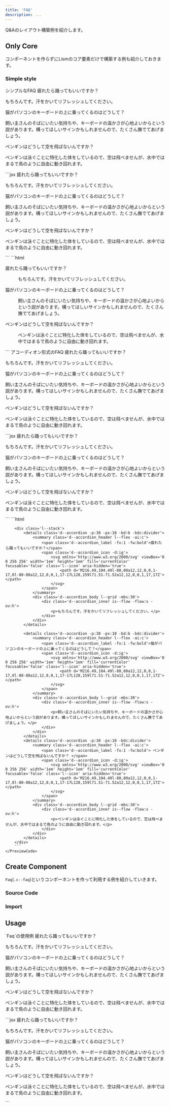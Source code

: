 ```yaml
---
title: 'FAQ'
description: ...
---
```




Q&Aのレイアウト構築例を紹介します。


## Only Core

コンポーネントを作らずにLismのコア要素だけで構築する例も紹介しておきます。

### Simple style

<Preview>
	<PreviewTitle>シンプルなFAQ</PreviewTitle>
	<PreviewArea p='30'>
		<Stack tag='dl' g='50'>
			<Stack g='20'>
				<Lism tag='dt' bd='is' pis='20' fw='bold'>疲れたら踊ってもいいですか？</Lism>
				<Lism tag='dd' c='text-2'>
					<p>もちろんです。汗をかいてリフレッシュしてください。</p>
				</Lism>
			</Stack>
			<Stack g='20'>
				<Lism tag='dt' bd='is' pis='20' fw='bold'>猫がパソコンのキーボードの上に乗ってくるのはどうして？</Lism>
				<Lism tag='dd' c='text-2'>
					<p>飼い主さんのそばにいたい気持ちや、キーボードの温かさが心地よいからという説があります。構ってほしいサインかもしれませんので、たくさん撫でてあげましょう。</p>
				</Lism>
			</Stack>
			<Stack g='20'>
				<Lism tag='dt' bd='is' pis='20' fw='bold'>ペンギンはどうして空を飛ばないんですか？</Lism>
				<Lism tag='dd' c='text-2'>
					<p>ペンギンは泳ぐことに特化した体をしているので、空は飛べませんが、水中ではまるで鳥のように自由に動き回れます。</p>
				</Lism>
			</Stack>
		</Stack>
	</PreviewArea>
	<PreviewCode slot='tab' label='JSX'>
		```jsx
		<Stack tag='dl' g='50'>
			<Stack g='20'>
				<Lism tag='dt' bd='is' pis='20' fw='bold'>疲れたら踊ってもいいですか？</Lism>
				<Lism tag='dd' c='text-2'>
					<p>もちろんです。汗をかいてリフレッシュしてください。</p>
				</Lism>
			</Stack>
			<Stack g='20'>
				<Lism tag='dt' bd='is' pis='20' fw='bold'>猫がパソコンのキーボードの上に乗ってくるのはどうして？</Lism>
				<Lism tag='dd' c='text-2'>
					<p>飼い主さんのそばにいたい気持ちや、キーボードの温かさが心地よいからという説があります。構ってほしいサインかもしれませんので、たくさん撫でてあげましょう。</p>
				</Lism>
			</Stack>
			<Stack g='20'>
				<Lism tag='dt' bd='is' pis='20' fw='bold'>ペンギンはどうして空を飛ばないんですか？</Lism>
				<Lism tag='dd' c='text-2'>
					<p>ペンギンは泳ぐことに特化した体をしているので、空は飛べませんが、水中ではまるで鳥のように自由に動き回れます。</p>
				</Lism>
			</Stack>
		</Stack>
		```
	</PreviewCode>
	<PreviewCode slot='tab' label='HTML'>
		```html
		<dl class='l--stack -g:50'>
			<div class='l--stack -g:20'>
				<dt class='-bd:is -pis:20 -fw:bold'>疲れたら踊ってもいいですか？</dt>
				<dd class='-c:text-2'>
					<p>もちろんです。汗をかいてリフレッシュしてください。</p>
				</dd>
			</div>
			<div class='l--stack -g:20'>
				<dt class='-bd:is -pis:20 -fw:bold'>猫がパソコンのキーボードの上に乗ってくるのはどうして？</dt>
				<dd class='-c:text-2'>
					<p>飼い主さんのそばにいたい気持ちや、キーボードの温かさが心地よいからという説があります。構ってほしいサインかもしれませんので、たくさん撫でてあげましょう。</p>
				</dd>
			</div>
			<div class='l--stack -g:20'>
				<dt class='-bd:is -pis:20 -fw:bold'>ペンギンはどうして空を飛ばないんですか？</dt>
				<dd class='-c:text-2'>
					<p>ペンギンは泳ぐことに特化した体をしているので、空は飛べませんが、水中ではまるで鳥のように自由に動き回れます。</p>
				</dd>
			</div>
		</dl>
		```
	</PreviewCode>
</Preview>


<Preview>
	<PreviewTitle>アコーディオン形式のFAQ</PreviewTitle>
	<PreviewArea p='30'>
		<Stack>
			<Accordion.Root p='30' px='10' bd='b' bdc='divider'>
				<Accordion.Header>
					<Accordion.Label fw='bold'>疲れたら踊ってもいいですか？</Accordion.Label>
					<Accordion.Icon />
				</Accordion.Header>
				<Accordion.Body mbs='30' isFlow='s'>
					<p>もちろんです。汗をかいてリフレッシュしてください。</p>
				</Accordion.Body>
			</Accordion.Root>
			<Accordion.Root p='30' px='10' bd='b' bdc='divider'>
				<Accordion.Header>
					<Accordion.Label fw='bold'>猫がパソコンのキーボードの上に乗ってくるのはどうして？</Accordion.Label>
					<Accordion.Icon />
				</Accordion.Header>
				<Accordion.Body mbs='30' isFlow='s'>
					<p>飼い主さんのそばにいたい気持ちや、キーボードの温かさが心地よいからという説があります。構ってほしいサインかもしれませんので、たくさん撫でてあげましょう。</p>
				</Accordion.Body>
			</Accordion.Root>
			<Accordion.Root p='30' px='10' bdc='divider'>
				<Accordion.Header>
					<Accordion.Label fw='bold'>ペンギンはどうして空を飛ばないんですか？</Accordion.Label>
					<Accordion.Icon />
				</Accordion.Header>
				<Accordion.Body mbs='30' isFlow='s'>
					<p>ペンギンは泳ぐことに特化した体をしているので、空は飛べませんが、水中ではまるで鳥のように自由に動き回れます。</p>
				</Accordion.Body>
			</Accordion.Root>
		</Stack>
	</PreviewArea>
	<PreviewCode slot='tab' label='JSX'>
		```jsx
		<Stack>
			<Accordion.Root p='30' px='10' bd='b' bdc='divider'>
				<Accordion.Header>
					<Accordion.Label fw='bold'>疲れたら踊ってもいいですか？</Accordion.Label>
					<Accordion.Icon />
				</Accordion.Header>
				<Accordion.Body mbs='30' isFlow='s'>
					<p>もちろんです。汗をかいてリフレッシュしてください。</p>
				</Accordion.Body>
			</Accordion.Root>
			<Accordion.Root p='30' px='10' bd='b' bdc='divider'>
				<Accordion.Header>
					<Accordion.Label fw='bold'>猫がパソコンのキーボードの上に乗ってくるのはどうして？</Accordion.Label>
					<Accordion.Icon />
				</Accordion.Header>
				<Accordion.Body mbs='30' isFlow='s'>
					<p>飼い主さんのそばにいたい気持ちや、キーボードの温かさが心地よいからという説があります。構ってほしいサインかもしれませんので、たくさん撫でてあげましょう。</p>
				</Accordion.Body>
			</Accordion.Root>
			<Accordion.Root p='30' px='10' bdc='divider'>
				<Accordion.Header>
					<Accordion.Label fw='bold'>ペンギンはどうして空を飛ばないんですか？</Accordion.Label>
					<Accordion.Icon />
				</Accordion.Header>
				<Accordion.Body mbs='30' isFlow='s'>
					<p>ペンギンは泳ぐことに特化した体をしているので、空は飛べませんが、水中ではまるで鳥のように自由に動き回れます。</p>
				</Accordion.Body>
			</Accordion.Root>
		</Stack>
		```
	</PreviewCode>
	<PreviewCode slot='tab' label='HTML'>
		```html
		<script type="module" src="https://cdn.jsdelivr.net/npm/lism-css/dist/scripts/accordion.js"></script>

		<div class='l--stack'>
			<details class='d--accordion -p:30 -px:10 -bd:b -bdc:divider'>
				<summary class='d--accordion_header l--flex -ai:c'>
					<span class='d--accordion_label -fx:1 -fw:bold'>疲れたら踊ってもいいですか？</span>
					<span class='d--accordion_icon -d:ig'>
						<svg xmlns='http://www.w3.org/2000/svg' viewBox='0 0 256 256' width='1em' height='1em' fill='currentColor' focusable='false' class='l--icon' aria-hidden='true'>
							<path d='M216.49,104.49l-80,80a12,12,0,0,1-17,0l-80-80a12,12,0,0,1,17-17L128,159l71.51-71.52a12,12,0,0,1,17,17Z'></path>
						</svg>
					</span>
				</summary>
				<div class='d--accordion_body l--grid -mbs:30'>
					<div class='d--accordion_inner is--flow -flow:s -ov:h'>
						<p>もちろんです。汗をかいてリフレッシュしてください。</p>
					</div>
				</div>
			</details>
			
			<details class='d--accordion -p:30 -px:10 -bd:b -bdc:divider'>
				<summary class='d--accordion_header l--flex -ai:c'>
					<span class='d--accordion_label -fx:1 -fw:bold'>猫がパソコンのキーボードの上に乗ってくるのはどうして？</span>
					<span class='d--accordion_icon -d:ig'>
						<svg xmlns='http://www.w3.org/2000/svg' viewBox='0 0 256 256' width='1em' height='1em' fill='currentColor' focusable='false' class='l--icon' aria-hidden='true'>
							<path d='M216.49,104.49l-80,80a12,12,0,0,1-17,0l-80-80a12,12,0,0,1,17-17L128,159l71.51-71.52a12,12,0,0,1,17,17Z'></path>
						</svg>
					</span>
				</summary>
				<div class='d--accordion_body l--grid -mbs:30'>
					<div class='d--accordion_inner is--flow -flow:s -ov:h'>
						<p>飼い主さんのそばにいたい気持ちや、キーボードの温かさが心地よいからという説があります。構ってほしいサインかもしれませんので、たくさん撫でてあげましょう。</p>
					</div>
				</div>
			</details>
			<details class='d--accordion -p:30 -px:10 -bdc:divider'>
				<summary class='d--accordion_header l--flex -ai:c'>
					<span class='d--accordion_label -fx:1 -fw:bold'> ペンギンはどうして空を飛ばないんですか？ </span>
					<span class='d--accordion_icon -d:ig'>
						<svg xmlns='http://www.w3.org/2000/svg' viewBox='0 0 256 256' width='1em' height='1em' fill='currentColor' focusable='false' class='l--icon' aria-hidden='true'>
							<path d='M216.49,104.49l-80,80a12,12,0,0,1-17,0l-80-80a12,12,0,0,1,17-17L128,159l71.51-71.52a12,12,0,0,1,17,17Z'></path>
						</svg>
					</span>
				</summary>
				<div class='d--accordion_body l--grid -mbs:30'>
					<div class='d--accordion_inner is--flow -flow:s -ov:h'>
						<p>ペンギンは泳ぐことに特化した体をしているので、空は飛べませんが、水中ではまるで鳥のように自由に動き回れます。</p>
					</div>
				</div>
			</details>
		</div>
		```
	</PreviewCode>
</Preview>


## Create Component

`Faq`(`.c--faq`)というコンポーネントを作って利用する例を紹介していきます。

### Source Code

<ImportSource name='Faq' hasRoot react astro/>


### Import
<ImportExComponent name='Faq' react astro hasRoot/>


## Usage

<Preview>
	<PreviewTitle>`Faq`の使用例</PreviewTitle>
	<PreviewArea p='30'>
		<Stack g='20'>
			<Faq.Root>
				<Faq.Q>疲れたら踊ってもいいですか？</Faq.Q>
				<Faq.A>
					<p>もちろんです。汗をかいてリフレッシュしてください。</p>
				</Faq.A>
			</Faq.Root>
			<Faq.Root>
				<Faq.Q>猫がパソコンのキーボードの上に乗ってくるのはどうして？</Faq.Q>
				<Faq.A>
					<p>飼い主さんのそばにいたい気持ちや、キーボードの温かさが心地よいからという説があります。構ってほしいサインかもしれませんので、たくさん撫でてあげましょう。</p>
				</Faq.A>
			</Faq.Root>
			<Faq.Root>
				<Faq.Q>ペンギンはどうして空を飛ばないんですか？</Faq.Q>
				<Faq.A>
					<p>ペンギンは泳ぐことに特化した体をしているので、空は飛べませんが、水中ではまるで鳥のように自由に動き回れます。</p>
				</Faq.A>
			</Faq.Root>
		</Stack>
	</PreviewArea>
	<PreviewCode>
		```jsx
		<Stack g='20'>
			<Faq.Root>
				<Faq.Q>疲れたら踊ってもいいですか？</Faq.Q>
				<Faq.A>
					<p>もちろんです。汗をかいてリフレッシュしてください。</p>
				</Faq.A>
			</Faq.Root>
			<Faq.Root>
				<Faq.Q>猫がパソコンのキーボードの上に乗ってくるのはどうして？</Faq.Q>
				<Faq.A>
					<p>飼い主さんのそばにいたい気持ちや、キーボードの温かさが心地よいからという説があります。構ってほしいサインかもしれませんので、たくさん撫でてあげましょう。</p>
				</Faq.A>
			</Faq.Root>
			<Faq.Root>
				<Faq.Q>ペンギンはどうして空を飛ばないんですか？</Faq.Q>
				<Faq.A>
					<p>ペンギンは泳ぐことに特化した体をしているので、空は飛べませんが、水中ではまるで鳥のように自由に動き回れます。</p>
				</Faq.A>
			</Faq.Root>
		</Stack>
		```
	</PreviewCode>
</Preview>
